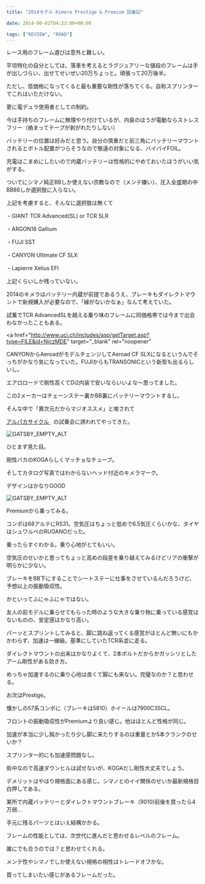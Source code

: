 ---
title: "2014モデル Kimera Prestige & Premium 試乗記"

date: 2014-06-02T04:23:00+00:00

tags: ["REVIEW", "ROAD"]
---

レース用のフレーム選びは意外と難しい。

平坦特化の自分としては、落車を考えるとラグジュアリーな値段のフレームは手が出しづらい、出せてせいぜい20万ちょっと。頑張って20万後半。

ただし、低価格になってくると最も重要な剛性が落ちてくる。自称スプリンターでこれはいただけない。

更に電デュラ使用者としての制約。

今は手持ちのフレームに無理やり付けているが、内装のほうが電動ならストレスフリー（絡まってテープが剥がれたりしない）

バッテリーの位置は好みだと思う。自分の慎重だと前三角にバッテリーマウントされるとボトル配置がつらそうなので敬遠の対象になる、バイバイFOIL。

充電はこまめにしたいので内蔵バッテリーは性格的にやめておいたほうがいい気がする。

ついでにシマノ純正BBしか使えない宗教なので（メンテ嫌い）、圧入全盛期の中BB86しか選択肢に入らない。

上記を考慮すると、そんなに選択肢は無くて

・GIANT TCR Advanced(SL) or TCR SLR

・ARGON18 Gallium

・FUJI SST

・CANYON Ultimate CF SLX

・Lapierre Xelius EFI

上記くらいしか残っていない。

2014のキメラはバッテリー内蔵が前提であるうえ、ブレーキもダイレクトマウントで新規購入が必要なので、「縁がないかなぁ」なんて考えていた。

試乗でTCR AdvancedSLを越える乗り味のフレームに同価格帯では今まで出会わなかったこともある。

<a
  href="http://www.uci.ch/includes/asp/getTarget.asp?type=FILE&id=NjczMDE"
  target="_blank"
  rel="noopener"
>
  CANYONからAeroadがモデルチェンジしてAeroad CF
  SLXになるというんでそっちがかなり気になっていた。FUJIからもTRANSONICという新型も出るらしいし。
</a>

エアロロードで剛性高くてDi2内装で安いならいいよな～思ってました。

この2メーカーはチェーンステー裏かBB裏にバッテリーマウントするし。

そんな中で「異次元だからマジオススメ」と唆されて

<a href="http://www.nicole-eurocycle.co.jp/" target="_blank" rel="noopener">
  アルパカサイクル
</a>
  の試乗会に誘われてやってきた。

![GATSBY_EMPTY_ALT](./IMG_20140531_124412.jpg)

ひとまず見た目。

剛性バカのKOGAらしくマッチョなチューブ。

そしてカタログ写真ではわからないヘッド付近のキメラマーク。

デザインはかなりGOOD

![GATSBY_EMPTY_ALT](./IMG_20140531_124421.jpg)

Premiumから乗ってみる。

コンポは68アルテにRS31。空気圧はちょっと低めで6.5気圧くらいかな、タイヤはシュワルベのRUGANOだった。

乗ったらすぐわかる。乗り心地がとてもいい。

空気圧のせいかと思ってちょっと高めの段差を乗り越えてみるけどリアの衝撃が明らかに少ない。

ブレーキをBB下にすることでシートステーに仕事をさせているんだろうけど、予想以上の振動吸収性。

かといってふにゃふにゃではない。

友人の前モデルに乗らせてもらった時のような大きな乗り物に乗っている感覚はないものの、安定感はかなり高い。

パーッとスプリントしてみると、脚に跳ね返ってくる感覚がほとんど無いにもかかわらず、加速は一線級。基準にしていたTCR系並に走る。

ダイレクトマウントの出来はかなりよくて、2本ボルトだからかガッシリとしたアーム剛性がある効き方。

めっちゃ加速するのに乗り心地は良くて脚にも来ない。完璧なのか？と思わせる。

お次はPrestige。

懐かしの57系コンポに（ブレーキは5810）ホイールは7900C35CL。

フロントの振動吸収性がPremiumより良い感じ。他はほとんど性格が同じ。

加速が本当に少し鈍かったり少し脚に来たりするのは重量とか5本クランクのせいか？

スプリンター的にも加速感問題なし。

街中なので高速ダウンヒルは試せないが、KOGAだし剛性大丈夫でしょう。

デメリットはやはり規格面にある感じ。シマノとのイイ関係のせいか最新規格目白押しである。

某所で内蔵バッテリーとダイレクトマウントブレーキ（9010)前後を買ったら4万弱…

手元に残るパーツとはいえ結構かかる。

フレームの性能としては、次世代に進んだと思わせるレベルのフレーム。

誰にでも合うのでは？と思わせてくれる。

メンテ性やシマノでしか使えない規格の相性はトレードオフかな。

買ってしまいたい感じがあるフレームだった。
